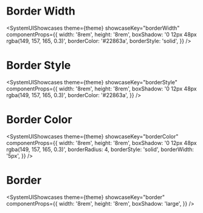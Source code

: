 
# Border Width

<SystemUIShowcases
  theme={theme}
  showcaseKey="borderWidth"
  componentProps={{
    width: '8rem',
    height: '8rem',
    boxShadow: '0 12px 48px rgba(149, 157, 165, 0.3)',
    borderColor: '#22863a',
    borderStyle: 'solid',
  }}
/>

# Border Style

<SystemUIShowcases
  theme={theme}
  showcaseKey="borderStyle"
  componentProps={{
    width: '8rem',
    height: '8rem',
    boxShadow: '0 12px 48px rgba(149, 157, 165, 0.3)',
    borderColor: '#22863a',
  }}
/>

# Border Color

<SystemUIShowcases
  theme={theme}
  showcaseKey="borderColor"
  componentProps={{
    width: '8rem',
    height: '8rem',
    boxShadow: '0 12px 48px rgba(149, 157, 165, 0.3)',
    borderRadius: 4,
    borderStyle: 'solid',
    borderWidth: '5px',
  }}
/>

# Border

<SystemUIShowcases
  theme={theme}
  showcaseKey="border"
  componentProps={{
    width: '8rem',
    height: '8rem',
    boxShadow: 'large',
  }}
/>
